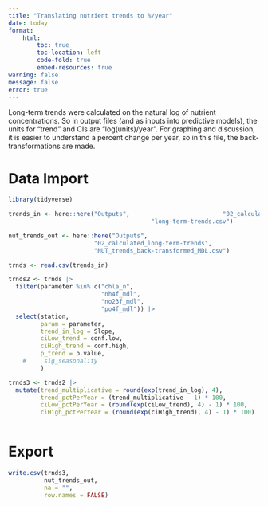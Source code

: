 ```yaml
---
title: "Translating nutrient trends to %/year"
date: today
format: 
    html:
        toc: true
        toc-location: left
        code-fold: true
        embed-resources: true
warning: false
message: false
error: true
---
```


Long-term trends were calculated on the natural log of nutrient concentrations. So in output files (and as inputs into predictive models), the units for "trend" and CIs are "log(units)/year". For graphing and discussion, it is easier to understand a percent change per year, so in this file, the back-transformations are made.  

# Data Import  

```r
library(tidyverse)
```

```r
trends_in <- here::here("Outputs",                          "02_calculated_long-term-trends","bam_outputs_MDL",
                                        "long-term-trends.csv")

nut_trends_out <- here::here("Outputs",
                        "02_calculated_long-term-trends",
                        "NUT_trends_back-transformed_MDL.csv")
```

```r
trnds <- read.csv(trends_in)
```

```r
trnds2 <- trnds |> 
  filter(parameter %in% c("chla_n",
                          "nh4f_mdl",
                          "no23f_mdl",
                          "po4f_mdl")) |> 
  select(station,
         param = parameter,
         trend_in_log = Slope,
         ciLow_trend = conf.low,
         ciHigh_trend = conf.high,
         p_trend = p.value,
    #     sig_seasonality
         )

trnds3 <- trnds2 |> 
  mutate(trend_multiplicative = round(exp(trend_in_log), 4),
         trend_pctPerYear = (trend_multiplicative - 1) * 100,
         ciLow_pctPerYear = (round(exp(ciLow_trend), 4) - 1) * 100,
         ciHigh_pctPerYear = (round(exp(ciHigh_trend), 4) - 1) * 100)
  
```

# Export  

```r
write.csv(trnds3,
          nut_trends_out,
          na = "",
          row.names = FALSE)
```

